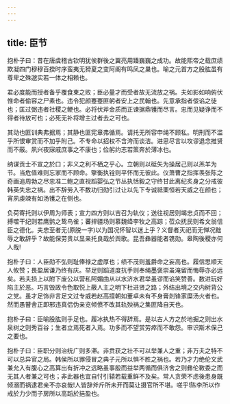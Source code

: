 ```yaml
---
---
---
```

title: 臣节
---




抱朴子曰：昔在唐虞稽古钦明犹俟群後之翼亮用臻巍巍之成功。故能熙帝之载庶绩欺凝四门穆穆百揆时序蛮夷无猾夏之变阿阁有鸣凤之巢也。喻之元首方之股肱虽有尊卑之殊邈实若一体之相赖也。

君必度能而授者备乎覆食束之败；臣必量才而受者故无流放之祸。夫如影如响俯伏惟命者偷容之尸素也。违令犯颜蹇蹇匪躬者安上之民翰也。先意承指者佞谄之徒也；匡过弼违者社稷之鲠也。必将伏斧金质而正谏据鼎镬而尽言。忠而见疑诤而不得者待放可也；必死无补将增主过者去之可也。

其动也匪训典弗据焉；其静也匪宪章弗循焉。请托无所容申绳不顾私。明刑而不滥乎所恨审赏而不加乎附己。不专命以招权不含洿而谈洁。进思尽言以攻谬退念推贤而不蔽。夙兴夜寐戚庶事之不康也；俭躬约志若策奔於薄冰也。

纳谋贡士不宣之於口；非义之利不栖之乎心。立朝则以砥矢为操居己则以羔羊为节。当危值难则忘家而不顾命。擥衡执铨则平怀而无彼此。仪萧曹之指挥羡张陈之奇画追周勃之尽忠准二鲍之直视蹈婴弘之节丛执恬毅之守终甘此离纪炙身之分戒彼韩英失忠之祸。出不辞劳入不数功归勋引过让以先下专诚祗栗恒若天威之在颜也；宵夙虔竦有如汤镬之在侧也。

负荷寄托则以伊周为师表；宣力四方则以吉召为轨仪；送往视居则竭忠贞而不回；搏噬干纪则若鹰鹯之鸷鸟雀；蕃捍疆场则慕魏绛李牧之高踪；莅众抚民则希文翁信臣之德化。夫忠至者无(原脱一字)以为国况怀智以迷上乎？义督者灭祀而无惮况黜辱之敢辞乎？故能保劳贵以显亲托良哉於舆歌。昆吾彝器能者镌勋。皋陶後稷亦何人哉!

抱朴子曰：人臣勋不弘则耻俸禄之虚厚也；绩不茂则羞爵命之妄高也。履信思顺天人攸赞；畏盈居谦乃终有庆。举足则蹈道度抗手则奉绳墨褒崇虽淹留而悔辱亦必远矣。若夫损上以附下废公以营私阿媚曲从以水济水君举虽谬而谄笑赞善。数进玩好陷主於恶。巧言毁政令色取悦上蔽人主之明下杜进贤之路；外结出境之交内树背公之党。虽才足饰非言足文过专威若赵高擅朝如董卓未有不身膏剡锋家糜汤火者也。然而愚瞽舍正即邪违真侣伪亲览倾偾不改其轨殃祸之集匪降自天也。

抱朴子曰：臣喻股肱则手足也。履冰执热不得辞焉。是以古人方之於地掘之则出水泉树之则秀百谷；生者立焉死者入焉。功多而不望赏劳瘁而不敢怨。审识斯术保己之要也。

抱朴子曰：臣职分则治统广则多滞。非贲获之壮不可以举兼人之重；非万夫之特不可以总异官之局。韩侯所以罪侵冒之典子元所以惧不胜之祸也。若乃才力绝伦文武兼允入有腹心之高算出有折冲之远略虽事殷而益举两循而俱济舍之则彝伦斁委之而无其人者兼之可也；非此器也宜自忖引辕若载重鲜不及矣。常人贪荣不虑後患身既倾溺而祸逮君亲不亦哀哉!人皆辞斧斤所未开而莫让摄官所不堪。嗟乎!陈李所以作戒於力少而子房所以高蹈於挹盈也。